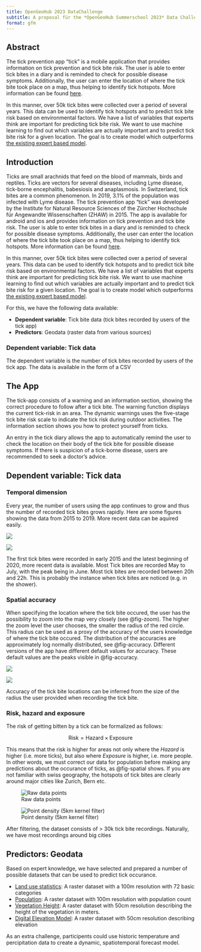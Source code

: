 ```yaml
---
title: OpenGeoHub 2023 DataChallenge
subtitle: A proposal für the *OpenGeoHub Summerschool 2023* Data Challenge
format: gfm
---
```




## Abstract

The tick prevention app "tick" is a mobile application that provides information on tick prevention and tick bite risk. The user is able to enter tick bites in a diary and is reminded to check for possible disease symptoms. Additionally, the user can enter the location of where the tick bite took place on a map, thus helping to identify tick hotspots. More information can be found [here](https://www.zhaw.ch/en/lsfm/business-services/natural-resource-sciences/ticks/tick-app/?mdrv=www.zhaw.ch&cHash=a51a3a438004a34df53e9a544e4b070b).

In this manner, over 50k tick bites were collected over a period of several years. This data can be used to identify tick hotspots and to predict tick bite risk based on environmental factors. We have a list of variables that experts think are important for predicting tick bite risk. We want to use machine learning to find out which variables are actually important and to predict tick bite risk for a given location. The goal is to create model which outperforms [the existing expert based model](https://map.geo.admin.ch/?lang=en&topic=ech&bgLayer=ch.swisstopo.pixelkarte-farbe&layers=ch.bag.zeckenstichmodell&E=2673880.30&N=1214206.44&zoom=8&layers_opacity=0.75).

## Introduction

Ticks are small arachnids that feed on the blood of mammals, birds and reptiles. Ticks are vectors for several diseases, including Lyme disease, tick-borne encephalitis, babesiosis and anaplasmosis. In Switzerland, tick bites are a common phenomenon. In 2019, 3.1% of the population was infected with Lyme disease. The tick prevention app "tick" was developed by the Institute for Natural Resource Sciences of the Zürcher Hochschule für Angewandte Wissenschaften (ZHAW) in 2015. The app is available for android and ios and provides information on tick prevention and tick bite risk. The user is able to enter tick bites in a diary and is reminded to check for possible disease symptoms. Additionally, the user can enter the location of where the tick bite took place on a map, thus helping to identify tick hotspots. More information can be found [here](https://www.zhaw.ch/en/lsfm/business-services/natural-resource-sciences/ticks/tick-app/?mdrv=www.zhaw.ch&cHash=a51a3a438004a34df53e9a544e4b070b).

In this manner, over 50k tick bites were collected over a period of several years. This data can be used to identify tick hotspots and to predict tick bite risk based on environmental factors. We have a list of variables that experts think are important for predicting tick bite risk. We want to use machine learning to find out which variables are actually important and to predict tick bite risk for a given location. The goal is to create model which outperforms [the existing expert based model](https://map.geo.admin.ch/?lang=en&topic=ech&bgLayer=ch.swisstopo.pixelkarte-farbe&layers=ch.bag.zeckenstichmodell&E=2673880.30&N=1214206.44&zoom=8&layers_opacity=0.75).

For this, we have the following data available:

- **Dependent variable**: Tick bite data (tick bites recorded by users of the tick app)
- **Predictors**: Geodata (raster data from various sources)

### Dependent variable: Tick data

The dependent variable is the number of tick bites recorded by users of the tick app. The data is available in the form of a CSV


## The App

The tick-app consists of a warning and an information section, showing the correct procedure to follow after a tick bite. The warning function displays the current tick-risk in an area. The dynamic warnings uses the five-stage tick bite risk scale to indicate the tick risk during outdoor activities. The information section shows you how to protect yourself from ticks.

An entry in the tick diary allows the app to automatically remind the user to check the location on their body of the tick bite for possible disease symptoms. If there is suspicion of a tick-borne disease, users are recommended to seek a doctor's advice.


## Dependent variable: Tick data

### Temporal dimension

Every year, the number of users using the app continues to grow and thus the number of recorded tick bites grows rapidly. Here are some figures showing the data from 2015 to 2019. More recent data can be aquired easily.


<!-- ![](images/unnamed-chunk-37-1.png){#fig-yearly} -->

:::{#fig-temporal layout-nrow=1}

![](images/unnamed-chunk-38-1.png){#fig-yearly2}


![](images/unnamed-chunk-39-1.png){#fig-timeofday}



The first tick bites were recorded in early 2015 and the latest beginning of 2020, more recent data is available.
Most Tick bites are recorded May to July, with the peak being in June. 
Most tick bites are recorded between 20h and 22h. This is probably the instance when tick bites are noticed (e.g. in the shower). 
:::


### Spatial accuracy

When specifying the location where the tick bite occured, the user has the possibility to zoom into the map very closely (see @fig-zoom). The higher the zoom level the user chooses, the smaller the radius of the red circle. This radius can be used as a proxy of the accuracy of the users knowledge of where the tick bite occured. The distribution of the accuracies are approximately log normally distributed, see @fig-accuracy. Different versions of the app have different default values for accuracy. These default values are the peaks visible in @fig-accuracy.




:::{#fig-spat layout="[[30,70]]"}

![](images/spatial_accuracy.jpg){#fig-zoom}


![](images/unnamed-chunk-26-1.png){#fig-accuracy}


Accuracy of the tick bite locations can be inferred from the size of the radius the user provided when recording the tick bite.
:::


### Risk, hazard and exposure

The risk of getting bitten by a tick can be formalized as follows:

$$\text{Risk} = \text{Hazard} \times \text{Exposure}$$


This means that the risk is higher for areas not only where the *Hazard* is higher (i.e. more ticks), but also where *Exposure* is higher, i.e. more people. In other words, we must correct our data for population before making any predictions about the occurance of ticks, as @fig-spatial shows. If you are not familiar with swiss geography, the hotspots of tick bites are clearly around major cities like Zurich, Bern etc. 


:::{#fig-spatial layout-nrow=1}


![Raw data points](images/unnamed-chunk-14-1.png){#fig-spatial-raw}

![Point density (5km kernel filter)](images/unnamed-chunk-15-2.png){#fig-spatial-kde}

After filtering, the dataset consists of > 30k tick bite recordings. Naturally, we have most recordings around big cities
:::



## Predictors: Geodata

Based on expert knowledge, we have selected and prepared a number of possible datasets that can be used to predict tick occurance. 

- [Land use statistics](https://map.geo.admin.ch/?lang=en&topic=ech&bgLayer=ch.swisstopo.pixelkarte-farbe&layers=ch.bfs.arealstatistik&layers_opacity=0.75&layers_timestamp=2018): A raster dataset with a 100m resolution with 72 basic categories
- [Population](https://map.geo.admin.ch/?lang=en&topic=ech&bgLayer=ch.swisstopo.pixelkarte-farbe&layers=ch.bfs.volkszaehlung-bevoelkerungsstatistik_einwohner&layers_timestamp=2021&E=2677260.22&N=1214005.67&zoom=10): A raster dataset with 100m resolution with population count
- [Vegetation Height](https://map.geo.admin.ch/?lang=en&topic=ech&bgLayer=ch.swisstopo.pixelkarte-farbe&layers=ch.bafu.landesforstinventar-vegetationshoehenmodell&E=2673314.45&N=1210711.46&zoom=5&layers_opacity=0.5): A raster dataset with 50cm resolution describing the height of the vegetation in meters.
- [Digital Elevation Model](https://map.geo.admin.ch/?lang=en&topic=ech&bgLayer=ch.swisstopo.pixelkarte-farbe&layers=ch.swisstopo.swissalti3d-reliefschattierung_monodirektional&E=2674016.86&N=1214686.09&zoom=11): A raster dataset with 50cm resolution describing elevation



As an extra challenge, participents could use historic temperature and percipitation data to create a dynamic, spatiotemporal forecast model.
